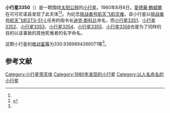 {{Infobox planet
| bgcolour = #FFFFC0
| name = 3350 Scobee
| symbol = 
| image = 
| caption = 
| discovery = yes
| discovery_ref = 
| discoverer = [[愛德華·鮑威爾|愛德華·鮑威爾]]
| discovery_site = [[可可尼诺县|可可尼诺县]] 
| discovered = 1980年8月8日
| designations = yes
| mp_name = 
| named_after = 
| alt_names = 1980 PJ/ 1973 SG2 / 1976 JU10
| mp_category = [[主带小行星|主带小行星]]
| orbit_ref = <ref name="a">[http://ssd.jpl.nasa.gov/sbdb.cgi?sstr=3350 3350 Scobee] {{Wayback|url=http://ssd.jpl.nasa.gov/sbdb.cgi?sstr=3350 |date=20210810054241 }}，小行星數據庫瀏覽器（JPL Small-Body Database Browser）－[[美国国家航空航天局|美国国家航空航天局]]喷气推进实验室</ref>
| epoch = 2456400.5 (2013年4月18日更新)
| aphelion = {{convert|2.784238543422387|AU|km|3|abbr=on|lk=out}}
| perihelion = {{convert|1.839594681990869|AU|km|3|abbr=on}}
| semimajor = {{convert|2.311916612706628|AU|km|3|abbr=on}}
| eccentricity = 0.204298861
| period = 1283.975318 [[日|日]]<br />3.52[[儒略年|儒略年]]
| avg_speed = 
| inclination = 3.407317213146699
| asc_node = 353.7838274964043
| mean_anomaly = 
| arg_peri = 330.9389894266071
| satellites = 
| physical_characteristics = yes
| dimensions = 
| mass = 
| density = 
| surface_grav = 
| escape_velocity = 
| sidereal_day = 
| axial_tilt = 
| pole_ecliptic_lat = 
| pole_ecliptic_lon = 
| albedo = 
| temperatures= 
| temp_name1 = 
| mean_temp_1 = 
| max_temp_1 = 
| temp_name2 = 
| max_temp_2 = 
| spectral_type = 
| abs_magnitude = 330.9389894266071
}}

'''小行星3350'''（{{lang-en|3350 Scobee}}）是一颗围绕[[太阳|太阳]][[公转|公转]]的[[小行星|小行星]]。1980年8月8日，[[愛德華·鮑威爾|愛德華·鮑威爾]]在可可尼诺县发现了此天体<ref name="a" /><ref>{{cite news|title=小行星列表|url=http://cfa-www.harvard.edu/iau/lists/NumberedMPs.txt|accessdate=2013-07-08|newspaper=哈佛大学|archive-date=2008-05-17|archive-url=https://web.archive.org/web/20080517010638/http://cfa-www.harvard.edu/iau/lists/NumberedMPs.txt|dead-url=no}}</ref>。为纪念[[挑战者号航天飞机灾难|挑战者号航天飞机灾难]]，该小行星以[[挑战者号航天飞机|挑战者号航天飞机]][[STS-51-L|STS-51-L]]任务的指令长[[迪克·斯科比|迪克·斯科比]]命名，而[[小行星3351|小行星3351]]、[[小行星3352|小行星3352]]、[[小行星3353|小行星3353]]、[[小行星3354|小行星3354]]、[[小行星3355|小行星3355]]、[[小行星3356|小行星3356]]也是为了同样的目的以该事故的其他死难者的名字命名。

这颗小行星的[[绝对星等|绝对星等]]为330.9389894266071等<ref name="a" />。

==参考文献==
{{reflist}}
{{Minor Planet Number|[[小行星3349|小行星3349]]|[[小行星3351|小行星3351]]}}

{{小天体}}

[[Category:小行星带天体|Category:小行星带天体]]
[[Category:1980年发现的小行星|Category:1980年发现的小行星]]
[[Category:以人名命名的小行星|Category:以人名命名的小行星]]

{{asteroid-stub}}